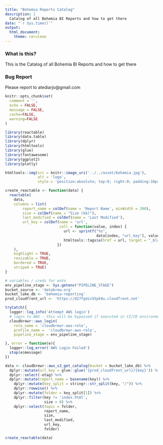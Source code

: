 ```yaml
---
title: "Bohemia Reports Catalog"
description: |
  Catalog of all Bohemia BI Reports and how to get there
date: "`r Sys.time()`"
output:
  html_document:
    theme: cerulean
---
```


### What is this?
This is the Catalog of all Bohemia BI Reports and how to get there

### Bug Report
Please report to atediarjo@gmail.com

```r
knitr::opts_chunk$set(
  comment = '', 
  echo = FALSE,
  message = FALSE,
  cache=FALSE,
  warning=FALSE
)
```

```r
library(reactable)
library(data.table)
library(dplyr)
library(htmltools)
library(glue)
library(fontawesome)
library(ggplot2)
library(plotly)
```

```r
htmltools::img(src = knitr::image_uri('../../asset/bohemia.jpg'), 
               alt = 'logo', 
               style = 'position:absolute; top:0; right:0; padding:10px; width:200px; height:100px')
```

```r
create_reactable <- function(data) {
  reactable(
    data,
    columns = list(
        report_name = colDef(name = 'Report Name', minWidth = 200),
        size = colDef(name = "Size (kb)"),
        last_modified = colDef(name = 'Last Modified'),
        url_key = colDef(name = 'url',
                         cell = function(value, index) {
                           url <- sprintf("%s", 
                                          data[index, "url_key"], value)
                           htmltools::tags$a(href = url, target = "_blank", 'url')
                        })
    ),
    highlight = TRUE,
    resizable = TRUE,
    bordered = TRUE,
    striped = TRUE)
}
```

```r
# variables / creds for ento
env_pipeline_stage <- Sys.getenv("PIPELINE_STAGE")
bucket_source <- 'databrew.org'
bucket_lake_db <- 'bohemia-reporting'
prod_cloudfront_url <- 'https://d27fg4iv55pk9u.cloudfront.net'

tryCatch({
  logger::log_info('Attempt AWS login')
  # login to AWS - this will be bypassed if executed in CI/CD environment
  cloudbrewr::aws_login(
    role_name = 'cloudbrewr-aws-role',
    profile_name =  'cloudbrewr-aws-role',
    pipeline_stage = env_pipeline_stage)

}, error = function(e){
  logger::log_error('AWS Login Failed')
  stop(e$message)
})
```
```r
data <- cloudbrewr::aws_s3_get_catalog(bucket = bucket_lake_db) %>%
  dplyr::mutate(url_key = glue::glue('{prod_cloudfront_url}/{key}')) %>%
  dplyr::select(-etag) %>%
  dplyr::mutate(report_name = basename(key)) %>%
    dplyr::mutate(key_split = stringr::str_split(key, "/")) %>% 
    dplyr::rowwise() %>% 
    dplyr::mutate(folder = key_split[1]) %>% 
    dplyr::filter(key != 'index.html',
                  size > 0) %>%
    dplyr::select(topic = folder, 
                  report_name, 
                  size, 
                  last_modified, 
                  url_key, 
                  folder)
```

```r
create_reactable(data)
```
